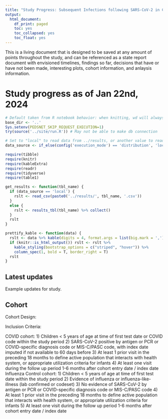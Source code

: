 ```yaml
---
title: "Study Progress: Subsequent Infections following SARS-CoV-2 in Children"
output:
  html_document:
    df_print: paged
    toc: yes
    toc_collapsed: yes
    toc_float: yes
---
```



This is a living document that is designed to be saved at any amount of points throughout the study, and can be referenced as a state report document with envisioned timelines, findings so far, decisions that have or have not been made, interesting plots, cohort information, and anlaysis information.

# Study progress as of Jan 22nd, 2024


```r
# Default taken from R notebook behavior: when knitting, wd will always be location of notebook
base_dir <- '..'
Sys.setenv(PEDSNET_SKIP_REQUEST_EXECUTION=1)
try(source('../site/run.R')) # May not be able to make db connection

# Set to "local" to read data from ../results, or another value to read from db
data_source <- if_else(config('execution_mode') == 'distribution', 'local', 'not_local')

require(tibble)
require(knitr)
require(kableExtra)
require(readr)
require(tidyverse)
require(table1)

get_results <- function(tbl_name) {
  if (data_source == 'local') {
    rslt <- read_csv(paste0('../results/', tbl_name, '.csv'))
  }
  else {
    rslt <- results_tbl(tbl_name) %>% collect()
  }
  rslt
}

prettify_kable <- function(data) {
  rslt <- data %>% kable(digits = 4, format.args = list(big.mark = ','))
  if (knitr::is_html_output()) rslt <- rslt %>%
    kable_styling(bootstrap_options = c("striped", "hover")) %>%
    column_spec(1, bold = T, border_right = T)
  rslt
}

```

## Latest updates

Example updates for study.

## Cohort

Cohort Design:

Inclusion Criteria:

COVID cohort:
1)	Children < 5 years of age at time of first test date or COVID code within the study period
2)	SARS-CoV-2 positive by antigen or PCR or
COVID-specific diagnosis code or
MIS-C/PASC code, with index date imputed if not available to 60 days before
3)	At least 1 prior visit in the preceding 18 months to define active population that interacts with health system, or appropriate utilization criteria for infants
4)	At least one visit during the follow up period 1-6 months after cohort entry date / index date
Influenza Control cohort:
1)	Children < 5 years of age at time of first test date within the study period
2)	Evidence of influenza or influenza-like-illness (lab confirmed or codeset)
3)	No evidence of SARS-CoV-2 by antigen or PCR or
COVID-specific diagnosis code or
MIS-C/PASC code
4)	At least 1 prior visit in the preceding 18 months to define active population that interacts with health system, or appropriate utilization criteria for infants
5)	At least one visit during the follow up period 1-6 months after cohort entry date / index date


